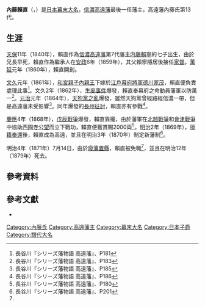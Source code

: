 {{Infobox officeholder
| name               = 內藤賴直
| image              = Naitō Yorinao.jpg
| caption            = 

| office            = [[高遠藩|高遠藩]]藩主
| term_start        = 1859年
| term_end          = 1871年
| predecessor       = [[內藤賴寧|內藤賴寧]]
| successor         = {{small|廢藩置縣}}

| birth_name         = 	
| birth_date         = {{birth date|1840|11|20}}<br>（[[天保_(日本)|天保]]11年10月27日）
| birth_place        = 
| death_date         = {{death date and age|1879|8|17|1840|11|20}}<br>（[[明治|明治]]12年）
| death_place        = 
| module             = {{日本武士|child=yes
|時代= [[江戶時代|江戶時代]]後期
|幼名= 孝吉
|改名= 
|别名= 
|諡号= 
|神号= 
|戒名=
|洗禮名= 
|墓所= [[東京都|東京都]][[新宿區|新宿區]]的{{Link-ja|太宗寺|太宗寺}}
|朝廷官位=  [[從五位|從五位]]下[[京職|左京亮]]、[[大和國|大和]]守、[[駿河國|駿河]]守、[[若狹國|若狹]]守
|幕府職位=  
|主君= 
|藩= [[信濃國|信濃]][[高遠藩|高遠藩]]主
|氏族= {{Link-ja|內藤氏|内藤氏}}
|父= [[内藤賴寧|内藤賴寧]]
|養父= 
|養母=
|兄= {{Link-ja|內藤賴愛|内藤頼愛}}
|弟= 內藤賴存、{{Link-ja|瀧脇信敏|滝脇信敏|松平信敏}}、內藤忠告
|妹= 五百子（[[阿部正備|阿部正備]]正室）、{{Link-ja|渡邊章綱|渡辺章綱}}正室、內藤賴存養女
|正室= [[戶田忠溫|戶田忠溫]]之女
|側室= 
|子= 內藤彌三郎、內藤賴輔
|女= 
|養子= 
|養女= 
 }}
}}
'''內藤賴直'''（{{jpn|j=内藤 頼直|hg=ないとう よりなお|rm=Naitō Yorinao}}，{{bd|1840年|11月20日|1879年|8月17日|catIdx=Naitō Yorinao}}）是[[日本|日本]][[幕末|幕末]][[大名_(稱謂)|大名]]，[[信濃國|信濃]][[高遠藩|高遠藩]]最後一任藩主，高遠藩內藤氏第13代。

==生涯==
[[天保_(日本)|天保]]11年（1840年），賴直作為[[信濃國|信濃]][[高遠藩|高遠藩]]第7代藩主[[内藤賴寧|内藤賴寧]]的七子出生，由於兄長{{Link-ja|內藤賴愛|内藤頼愛}}早死，賴直作為繼承人在[[安政|安政]]6年（1859年），其父賴寧隱居後接任[[家督|家督]]。[[萬延|萬延]]元年（1860年），賴直開創{{Link-ja|藩校|藩校}}{{Link-ja|進德館 (高遠藩)|進徳館 (高遠藩)|進德館}}。

[[文久|文久]]元年（1861年），[[和宮親子內親王|和宮親子內親王]]下嫁於[[江戶幕府|江戶幕府]][[征夷大將軍|將軍]][[德川家茂|德川家茂]]，賴直便負責處理此事<ref name="高遠藩181">長谷川『シリーズ藩物語 高遠藩』、P181</ref>。文久2年（1862年），[[生麥事件|生麥事件]]爆發，賴直奉幕府之命動員藩軍以防萬一<ref name="高遠藩183">長谷川『シリーズ藩物語 高遠藩』、P183</ref>。[[元治|元治]]元年（1864年），[[天狗黨之亂|天狗黨之亂]]爆發，雖然天狗黨曾經路經信濃一帶，但是高遠藩未受影響<ref name="高遠藩185">長谷川『シリーズ藩物語 高遠藩』、P185</ref>。同年爆發的[[長州征討|長州征討]]，賴直亦有參戰<ref name="高遠藩186">長谷川『シリーズ藩物語 高遠藩』、P186</ref>。

[[慶應|慶應]]4年（1868年），[[戊辰戰爭|戊辰戰爭]]爆發，賴直靠攏{{Link-ja|官軍|官軍}}，由於藩軍在[[北越戰爭|北越戰爭]]和[[會津戰爭|會津戰爭]]中協助[[西園寺公望|西園寺公望]]而立下戰功，賴直便獲賞賜{{Link-ja|賞典祿|賞典禄|賞典金}}2000両<ref name="高遠藩180">長谷川『シリーズ藩物語 高遠藩』、P180</ref>。[[明治|明治]]2年（1869年），[[版籍奉還|版籍奉還]]後，賴直成為高遠{{Link-ja|知藩事|知藩事|藩知事}}，並且在明治3年（1870年）制定新藩制<ref name="高遠藩201">長谷川『シリーズ藩物語 高遠藩』、P201</ref>。

明治4年（1871年）7月14日，由於[[廢藩置縣|廢藩置縣]]，賴直被免職<ref name="高遠藩201"/>，並且在明治12年（1879年）死去。

== 參考資料 ==
{{reflist}}

== 參考文獻 ==
* {{Cite book|author=長谷川正次|script-title=ja:高遠藩|series=シリーズ藩物語|publisher={{Link-ja|現代書館|現代書館}}|date=2005年11月|isbn=4-7684-7103-X}}

{{高遠藩主|內藤氏|8代|1859年 - 1871年}}

{{DEFAULTSORT:Naitō Yorinao}}
[[Category:內藤氏|Category:內藤氏]]
[[Category:高遠藩主|Category:高遠藩主]]
[[Category:幕末大名|Category:幕末大名]]
[[Category:日本子爵|Category:日本子爵]]
[[Category:譜代大名|Category:譜代大名]]